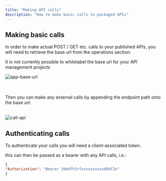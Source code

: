 ```yaml
---
title: "Making API calls"
description: "How to make basic calls to packaged APIs"
---
```


## Making basic calls

In order to make actual POST / GET etc. calls to your published APIs, you will need to retrieve the base url from the operations section:<br/>

<Warning>
It is not currently possible to whitelabel the base url for your API management projects
</Warning>

<br/>

![app-base-url](/images/platform/api-management/using-the-api/5qjtsq7qWDIbHtDVRv4Oio_app-base-url.png)

<br/><br/>Then you can make any external calls by appending the endpoint path onto the base url:<br/><br/>

![call-api](/images/platform/api-management/using-the-api/58pcLBpd9MGfdzbEge30m_call-api.png)

## Authenticating calls

To authenticate your calls you will need a client-associated token.

this can then be passed as a bearer with any API calls, i.e.:

```json
{
"Authorization": "Bearer 39e8fh3rfxxxxxxxxxxd9df2e"
}
```
